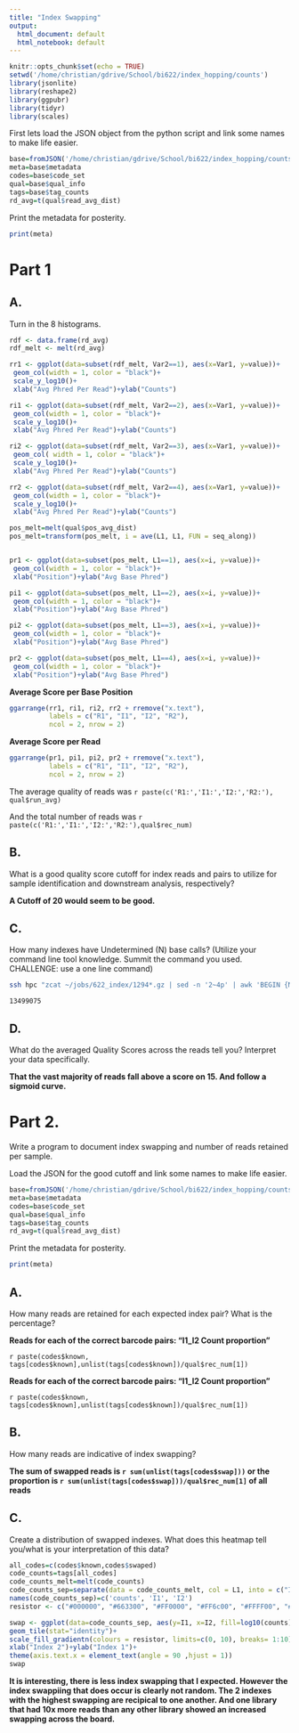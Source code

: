 ```yaml
---
title: "Index Swapping"
output:
  html_document: default
  html_notebook: default
---
```


```r
knitr::opts_chunk$set(echo = TRUE)
setwd('/home/christian/gdrive/School/bi622/index_hopping/counts')
library(jsonlite)
library(reshape2)
library(ggpubr)
library(tidyr)
library(scales)
```

First lets load the JSON object from the python script and link some names to make life easier.

```r
base=fromJSON('/home/christian/gdrive/School/bi622/index_hopping/counts/count_0')
meta=base$metadata
codes=base$code_set
qual=base$qual_info
tags=base$tag_counts
rd_avg=t(qual$read_avg_dist)
```

Print the metadata for posterity.
```r
print(meta)
```

# Part 1 
## A. 
Turn in the 8 histograms.
```r
rdf <- data.frame(rd_avg)
rdf_melt <- melt(rd_avg)

rr1 <- ggplot(data=subset(rdf_melt, Var2==1), aes(x=Var1, y=value))+
 geom_col(width = 1, color = "black")+
 scale_y_log10()+
 xlab("Avg Phred Per Read")+ylab("Counts")

ri1 <- ggplot(data=subset(rdf_melt, Var2==2), aes(x=Var1, y=value))+
 geom_col(width = 1, color = "black")+
 scale_y_log10()+
 xlab("Avg Phred Per Read")+ylab("Counts")

ri2 <- ggplot(data=subset(rdf_melt, Var2==3), aes(x=Var1, y=value))+
 geom_col( width = 1, color = "black")+
 scale_y_log10()+
 xlab("Avg Phred Per Read")+ylab("Counts")

rr2 <- ggplot(data=subset(rdf_melt, Var2==4), aes(x=Var1, y=value))+
 geom_col(width = 1, color = "black")+
 scale_y_log10()+
 xlab("Avg Phred Per Read")+ylab("Counts")

pos_melt=melt(qual$pos_avg_dist)
pos_melt=transform(pos_melt, i = ave(L1, L1, FUN = seq_along)) 


pr1 <- ggplot(data=subset(pos_melt, L1==1), aes(x=i, y=value))+
 geom_col(width = 1, color = "black")+
 xlab("Position")+ylab("Avg Base Phred")

pi1 <- ggplot(data=subset(pos_melt, L1==2), aes(x=i, y=value))+
 geom_col(width = 1, color = "black")+
 xlab("Position")+ylab("Avg Base Phred")

pi2 <- ggplot(data=subset(pos_melt, L1==3), aes(x=i, y=value))+
 geom_col(width = 1, color = "black")+
 xlab("Position")+ylab("Avg Base Phred")

pr2 <- ggplot(data=subset(pos_melt, L1==4), aes(x=i, y=value))+
 geom_col(width = 1, color = "black")+
 xlab("Position")+ylab("Avg Base Phred")
```
**Average Score per Base Position**
```r
ggarrange(rr1, ri1, ri2, rr2 + rremove("x.text"), 
          labels = c("R1", "I1", "I2", "R2"),
          ncol = 2, nrow = 2)
```
**Average Score per Read**
```r
ggarrange(pr1, pi1, pi2, pr2 + rremove("x.text"), 
          labels = c("R1", "I1", "I2", "R2"),
          ncol = 2, nrow = 2)

```

The average quality of reads was `r paste(c('R1:','I1:','I2:','R2:'), qual$run_avg)`

And the total number of reads was `r paste(c('R1:','I1:','I2:','R2:'),qual$rec_num)`

## B. 
What is a good quality score cutoff for index reads and pairs to utilize for sample 
identification and downstream analysis, respectively? 

**A Cutoff of 20 would seem to be good.**

## C. 
How many indexes have Undetermined (N) base calls? (Utilize your command line 
tool knowledge. Summit the command you used. CHALLENGE: use a one line command)
```bash
ssh hpc "zcat ~/jobs/622_index/1294*.gz | sed -n '2~4p' | awk 'BEGIN {Ns=0} /N/{Ns+=1} END {print Ns}'"
```

`13499075`

## D. 
What do the averaged Quality Scores across the reads tell you? Interpret your data 
specifically. 

**That the vast majority of reads fall above a score on 15. And follow a sigmoid curve.**


# Part 2. 
Write a program to document index swapping and number of reads retained per sample. 

Load the JSON for the good cutoff and link some names to make life easier.

```r
base=fromJSON('/home/christian/gdrive/School/bi622/index_hopping/counts/count_20')
meta=base$metadata
codes=base$code_set
qual=base$qual_info
tags=base$tag_counts
rd_avg=t(qual$read_avg_dist)
```

Print the metadata for posterity.

```r
print(meta)
```
## A. 
How many reads are retained for each expected index pair? What is the percentage? 

**Reads for each of the correct barcode pairs: "I1_I2 Count proportion"**

`r paste(codes$known, tags[codes$known],unlist(tags[codes$known])/qual$rec_num[1])`

**Reads for each of the correct barcode pairs: "I1_I2 Count proportion"**

`r paste(codes$known, tags[codes$known],unlist(tags[codes$known])/qual$rec_num[1])`

## B.
How many reads are indicative of index swapping? 

**The sum of swapped reads is `r sum(unlist(tags[codes$swap]))` or the proportion is  `r sum(unlist(tags[codes$swap]))/qual$rec_num[1]` of all reads**

## C.
Create a distribution of swapped indexes. What does this heatmap tell you/what is your interpretation of this data? 

```r
all_codes=c(codes$known,codes$swaped)
code_counts=tags[all_codes]
code_counts_melt=melt(code_counts)
code_counts_sep=separate(data = code_counts_melt, col = L1, into = c("I1", "I2"), sep = "\\_")
names(code_counts_sep)=c('counts', 'I1', 'I2')
resistor <- c("#000000", "#663300", "#FF0000", "#FF6c00", "#FFFF00", "#00FF00", "#0000FF", "#FF00FF","#7D7D7D","#FFFFFF")

swap <- ggplot(data=code_counts_sep, aes(y=I1, x=I2, fill=log10(counts)))+
geom_tile(stat="identity")+
scale_fill_gradientn(colours = resistor, limits=c(0, 10), breaks= 1:10)+
xlab("Index 2")+ylab("Index 1")+
theme(axis.text.x = element_text(angle = 90 ,hjust = 1))
swap
```

**It is interesting, there is less index swapping that I expected. However the index swappiing that does occur is clearly not random. The 2 indexes with the highest swapping are recipical to one another. And one library that had 10x more reads than any other library showed an increased swapping across the board.**
